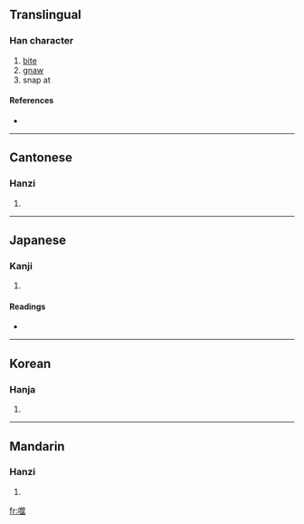 ==Translingual==

===Han character===
{{Han char|rn=30|rad=口|as=13|sn=16|four=6801<sub>8</sub>|canj=口竹一人 (RHMO)}}

# [[bite]]
# [[gnaw]]
# snap at

====References====
* {{Han ref|kx=0210.100|dkj=04382|dj=0433.010|hdz=10692.050|uh=566C|ud=22124|bh=BEBD|bd=48829}}

----

==Cantonese==

===Hanzi===
{{yue-hanzi|jyut=|y=sai6}}

# {{defn|Cantonese}}

----

==Japanese==

===Kanji===
{{ja-kanji|grade=|rs=口13}}

# {{defn|Japanese}}

====Readings====
* {{ja-readings|on=[[ぜい]] (zei)|kun=[[かむ]] (kamu)}}

----

==Korean==

===Hanja===
{{ko-hanja|hangeul=서|rv=seo|mr=sŏ}}

# {{defn|Korean}}

----

==Mandarin==

===Hanzi===
{{cmn-hanzi|pin=[[shì]] ([[shi4]])|wg=shih<sup>4</sup>}}

# {{defn|Mandarin}}

[[fr:噬]]